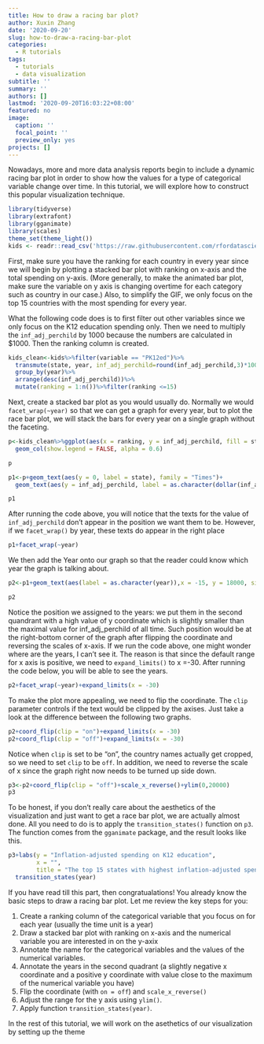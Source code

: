 ```yaml
---
title: How to draw a racing bar plot?
author: Xuxin Zhang
date: '2020-09-20'
slug: how-to-draw-a-racing-bar-plot
categories:
  - R tutorials
tags:
  - tutorials
  - data visualization
subtitle: ''
summary: ''
authors: []
lastmod: '2020-09-20T16:03:22+08:00'
featured: no
image:
  caption: ''
  focal_point: ''
  preview_only: yes
projects: []
---
```

Nowadays, more and more data analysis reports begin to include a dynamic racing bar plot in order to show how the values for a type of categorical variable change over time. In this tutorial, we will explore how to construct this popular visualization technique. 
```r
library(tidyverse)
library(extrafont)
library(gganimate)
library(scales)
theme_set(theme_light())
kids <- readr::read_csv('https://raw.githubusercontent.com/rfordatascience/tidytuesday/master/data/2020/2020-09-15/kids.csv')
```

First, make sure you have the ranking for each country in every year since we will begin by plotting a stacked bar plot with ranking on x-axis and the total spending on y-axis. (More generally, to make the animated bar plot, make sure the variable on y axis is changing overtime for each category such as country in our case.) Also, to simplify the GIF, we only focus on the top 15 countries with the most spending for every year. 

What the following code does is to first filter out other variables since we only focus on the K12 education spending only. Then we need to multiply the `inf_adj_perchild` by 1000 because the numbers are calculated in $1000. Then the ranking column is created. 

```r
kids_clean<-kids%>%filter(variable == "PK12ed")%>%
  transmute(state, year, inf_adj_perchild=round(inf_adj_perchild,3)*1000)%>%
  group_by(year)%>%
  arrange(desc(inf_adj_perchild))%>%
  mutate(ranking = 1:n())%>%filter(ranking <=15)

```

Next, create a stacked bar plot as you would usually do. Normally we would `facet_wrap(~year)` so that we can get a graph for every year, but to plot the race bar plot, we will stack the bars for every year on a single graph without the faceting.

```r
p<-kids_clean%>%ggplot(aes(x = ranking, y = inf_adj_perchild, fill = state))+
  geom_col(show.legend = FALSE, alpha = 0.6)

p

p1<-p+geom_text(aes(y = 0, label = state), family = "Times")+
  geom_text(aes(y = inf_adj_perchild, label = as.character(dollar(inf_adj_perchild))))

p1
```

After running the code above, you will notice that the texts for the value of `inf_adj_perchild` don't appear in the position we want them to be. However, if we `facet_wrap()` by year, these texts do appear in the right place

```r
p1+facet_wrap(~year)
```

We then add the Year onto our graph so that the reader could know which year the graph is talking about. 

```r
p2<-p1+geom_text(aes(label = as.character(year)),x = -15, y = 18000, size = 16, family = "Times")

p2
```

Notice the position we assigned to the years: we put them in the second quandrant with a high value of y coordinate which is slightly smaller than the maximal value for inf_adj_perchild of all time. Such position would be at the right-bottom corner of the graph after flipping the coordinate and reversing the scales of x-axis. If we run the code above, one might wonder where are the years, I can't see it. The reason is that since the default range for x axis is positive, we need to `expand_limits()` to x =-30. After running the code below, you will be able to see the years.

```r
p2+facet_wrap(~year)+expand_limits(x = -30)
```

To make the plot more appealing, we need to flip the coordinate. The `clip` parameter controls if the text would be clipped by the axises. Just take a look at the difference between the following two graphs.
```r

p2+coord_flip(clip = "on")+expand_limits(x = -30)
p2+coord_flip(clip = "off")+expand_limits(x = -30)
```

Notice when `clip` is set to be "on", the country names actually get cropped, so we need to set `clip` to be `off`. In addition, we need to reverse the scale of x since the graph right now needs to be turned up side down. 

```r
p3<-p2+coord_flip(clip = "off")+scale_x_reverse()+ylim(0,20000) 
p3
```
To be honest, if you don't really care about the aesthetics of the visualization and just want to get a race bar plot, we are actually almost done. All you need to do is to apply the `transition_states()` function on `p3`. The function comes from the `gganimate` package, and the result looks like this. 

```r
p3+labs(y = "Inflation-adjusted spending on K12 education",
        x = "",
        title = "The top 15 states with highest inflation-adjusted spending on K12 education in..")+
  transition_states(year)
```
If you have read till this part, then congratualations! You already know the basic steps to draw a racing bar plot. Let me review the key steps for you:

1. Create a ranking column of the categorical variable that you focus on for each year (usually the time unit is a year)
2. Draw a stacked bar plot with ranking on x-axis and the numerical variable you are interested in on the y-axix
3. Annotate the name for the categorical variables and the values of the numerical variables. 
4. Annotate the years in the second quadrant (a slightly negative x coordinate and a positive y coordinate with value close to the maximum of the numerical variable you have)
5. Flip the coordinate (with `on = off`) and `scale_x_reverse()`
6. Adjust the range for the y axis using `ylim()`. 
7. Apply function `transition_states(year)`.

In the rest of this tutorial, we will work on the asethetics of our visualization by setting up the theme

